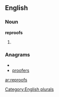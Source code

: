 
==English==

===Noun===
'''reproofs'''

# {{plural of|[[reproof]]}}

===Anagrams===
* {{alphagram|efooprrs}}
* [[proofers#English|proofers]]

[[Category:English plurals]]

[[ar:reproofs]]